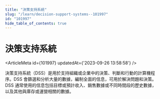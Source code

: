 ```yaml
---
title: "決策支持系統"
slug: "/learn/decision-support-systems--101997"
id: "101997"
hide_table_of_contents: true
---
```



# 決策支持系統

<ArticleMeta id={101997} updatedAt={'2023-09-26 13:58:58'} />
<div className='border-solid border-b border-t-0 my-4 border-[var(--ifm-color-gray-300)]' />

決策支持系統（DSS）是用於支持組織或企業中的決策、判斷和行動的計算機程序。DSS 會篩選和分析大量的數據，編制全面的信息，可用於解決問題和決策。DSS 通常使用的信息包括目標或預計收入、銷售數據或不同時間段的歷史數據，以及其他與庫存或運營相關的數據。
